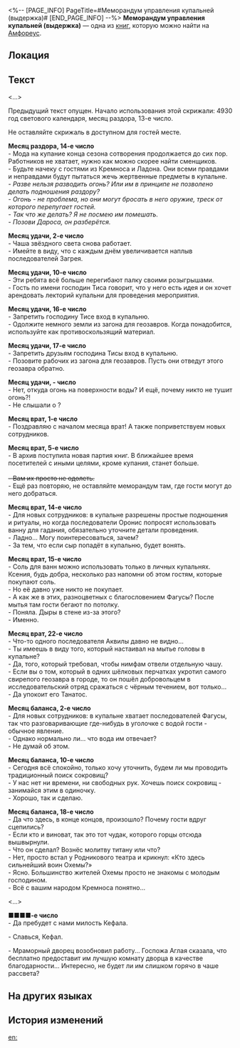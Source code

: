 <%-- [PAGE_INFO]
PageTitle=#Меморандум управления купальней (выдержка)#
[END_PAGE_INFO] --%>
{{Дополнить}}
{{Книга Инфобокс
|id           = 472
|Название     = 
|Изображение  = Предмет Меморандум управления купальней (выдержка).png
|Мир          = Амфореус
|Томов        = 1
|Автор        = <!--нужно добавить-->
|Описание     = Общественный меморандум работников купальни. В основном содержит отчёты о происшествиях, спровоцированных посетителями разных вероисповеданий.
|Том1         = {{tx}}
|Источник1    = {{tx|Отсутствует источник}}
|Персонажи    = 
|Фракции      = 
}}
'''Меморандум управления купальней (выдержка)''' — одна из [[Книги|книг]], которую можно найти на [[Амфореус]].

==Локация==
{{Отметка карты|<!--название карты-->|<!--id отметки-->}}

==Текст==
<...>

Предыдущий текст опущен. Начало использования этой скрижали: 4930 год светового календаря, месяц раздора, 13-е число.

Не оставляйте скрижаль в доступном для гостей месте.

'''Месяц раздора, 14-е число'''<br />
- Мода на купание конца сезона сотворения продолжается до сих пор. Работников не хватает, нужно как можно скорее найти сменщиков.<br />
- Будьте начеку с гостями из Кремноса и Ладона. Они всеми правдами и неправдами будут пытаться жечь жертвенные предметы в купальне.<br />
''- Разве нельзя разводить огонь? Или им в принципе не позволено делать подношения раздору?''<br />
''- Огонь - не проблема, но они могут бросать в него оружие, треск от которого перепугает гостей.''<br />
''- Так что же делать? Я не посмею им помешать.''<br />
''- Позови Дароса, он разберётся.''

'''Месяц удачи, 2-е число'''<br />
- Чаша звёздного света снова работает.<br />
- Имейте в виду, что с каждым днём увеличивается наплыв последователей Загрея.

'''Месяц удачи, 10-е число'''<br />
- Эти ребята всё больше перегибают палку своими розыгрышами.<br />
- Гость по имени господин Тиса говорит, что у него есть идея и он хочет арендовать лекторий купальни для проведения мероприятия.

'''Месяц удачи, 16-е число'''<br />
- Запретить господину Тисе вход в купальню.<br />
- Одолжите немного земли из загона для геозавров. Когда понадобится, используйте как противоскользящий материал.

'''Месяц удачи, 17-е число'''<br />
- Запретить друзьям господина Тисы вход в купальню.<br />
- Позовите рабочих из загона для геозавров. Пусть они отведут этого геозавра обратно.

'''Месяц удачи, - число'''<br />
- Нет, откуда огонь на поверхности воды? И ещё, почему никто не тушит огонь?!<br />
- Не слышали о {{Rubi|призрачном дне|прибавленный день}}?

'''Месяц врат, 1-е число'''<br />
- Поздравляю с началом месяца врат! А также поприветствуем новых сотрудников.

'''Месяц врат, 5-е число'''<br />
- В архив поступила новая партия книг. В ближайшее время посетителей с иными целями, кроме купания, станет больше.<br /><s>{{Размер|28|- Остерегайтесь кремносцев.}}</s><br /><s>- Вам их просто не одолеть.</s><br />- Ещё раз повторяю, не оставляйте меморандум там, где гости могут до него добраться.

'''Месяц врат, 14-е число'''<br />
- Для новых сотрудников: в купальне разрешены простые подношения и ритуалы, но когда последователи Оронис попросят использовать ванну для гадания, обязательно уточните детали проведения.<br />
- Ладно... Могу поинтересоваться, зачем?<br />
- За тем, что если сыр попадёт в купальню, будет вонять.

'''Месяц врат, 15-е число'''<br />
- Соль для ванн можно использовать только в личных купальнях. Ксения, будь добра, несколько раз напомни об этом гостям, которые покупают соль.<br />
- Но её давно уже никто не покупает.<br />
- А как же в этих, разноцветных с благословением Фагусы? После мытья там гости бегают по потолку.<br />
- Поняла. Дыры в стене из-за этого?<br />
- Именно.

'''Месяц врат, 22-е число'''<br />
- Что-то одного последователя Аквилы давно не видно...<br />
- Ты имеешь в виду того, который настаивал на мытье головы в купальне?<br />
- Да, того, который требовал, чтобы нимфам отвели отдельную чашу.<br />
- Если вы о том, который в одних шёлковых перчатках укротил самого свирепого геозавра в городе, то он пошёл добровольцем в исследовательский отряд сражаться с чёрным течением, вот только...<br />
- Да упокоит его Танатос.

'''Месяц баланса, 2-е число'''<br />
- Для новых сотрудников: в купальне хватает последователей Фагусы, так что разговаривающие где-нибудь в уголочке с водой гости - обычное явление.<br />
- Однако нормально ли... что вода им отвечает?<br />
- Не думай об этом.

'''Месяц баланса, 10-е число'''<br />
- Сегодня всё спокойно, только хочу уточнить, будем ли мы проводить традиционный поиск сокровищ?<br />
- У нас нет ни времени, ни свободных рук. Хочешь поиск сокровищ - занимайся этим в одиночку.<br />
- Хорошо, так и сделаю.

'''Месяц баланса, 18-е число'''<br />
- Да что здесь, в конце концов, произошло? Почему гости вдруг сцепились?<br />
- Если кто и виноват, так это тот чудак, которого горцы отсюда вышвырнули.<br />
- Что он сделал? Вознёс молитву титану или что?<br />
- Нет, просто встал у Родникового театра и крикнул: «Кто здесь сильнейший воин Охемы?»<br />
- Ясно. Большинство жителей Охемы просто не знакомы с молодым господином.<br />
- Всё с вашим народом Кремноса понятно...

<...>

'''■■■■-е число'''<br />
- Да пребудет с нами милость Кефала.

- Славься, Кефал.

- Мраморный дворец возобновил работу... Госпожа Аглая сказала, что бесплатно предоставит им лучшую комнату дворца в качестве благодарности... Интересно, не будет ли им слишком горячо в чаше рассвета?

==На других языках==
{{На других языках
|en   = Baths Management Memo: Excerpt
|zhs  = 浴场管理备忘录•摘
|zht  = 浴場管理備忘錄•摘
|ja   = バルネア管理備忘録・抜粋
|ko   = 목욕탕 관리 비망록•발췌
|es   = Notas sobre la gestión de las termas (extracto)
|fr   = Note de gestion des thermes&nbsp;: extrait
|ru   = Меморандум управления купальней (выдержка)
|th   = บันทึกเตือนความจำ ในการดูแลโรงอาบน้ำ: สรุป
|vi   = Sổ Ghi Chép Quản Lý Nhà Tắm-Trích
|de   = Notizen zur Badverwaltung: Auszug
|id   = Catatan Manajemen Pemandian: Kutipan
|pt   = Trecho do Memorando da Gestão do Balneário
}}

==История изменений==
{{История изменений|3.5}}

[[en:]]